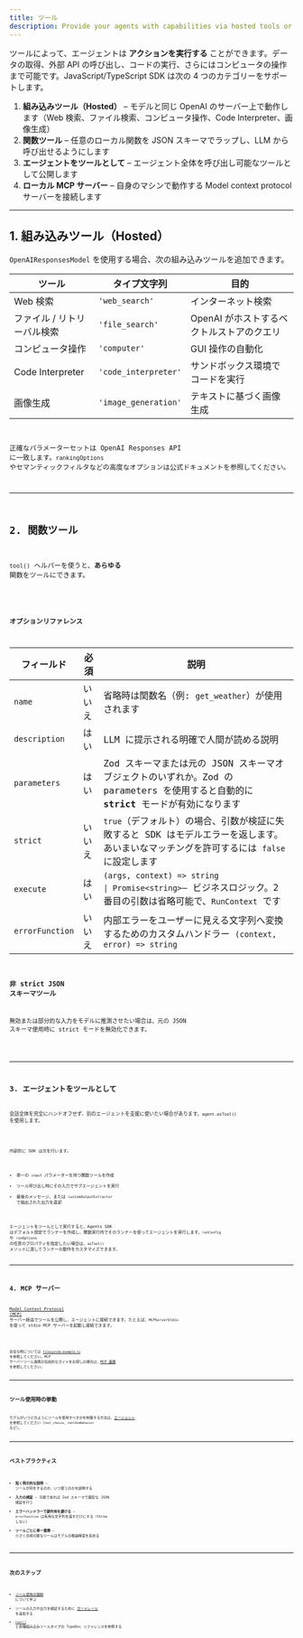 ```yaml
---
title: ツール
description: Provide your agents with capabilities via hosted tools or custom function tools
---
```



ツールによって、エージェントは **アクションを実行する** ことができます。データの取得、外部 API の呼び出し、コードの実行、さらにはコンピュータの操作まで可能です。JavaScript/TypeScript SDK は次の 4 つのカテゴリーをサポートします。

1. **組み込みツール（Hosted）** – モデルと同じ OpenAI のサーバー上で動作します（Web 検索、ファイル検索、コンピュータ操作、Code Interpreter、画像生成）
2. **関数ツール** – 任意のローカル関数を JSON スキーマでラップし、LLM から呼び出せるようにします
3. **エージェントをツールとして** – エージェント全体を呼び出し可能なツールとして公開します
4. **ローカル MCP サーバー** – 自身のマシンで動作する Model context protocol サーバーを接続します

---

## 1. 組み込みツール（Hosted）

`OpenAIResponsesModel` を使用する場合、次の組み込みツールを追加できます。

| ツール                      | タイプ文字列         | 目的                                      |
| --------------------------- | -------------------- | ----------------------------------------- |
| Web 検索                    | `'web_search'`       | インターネット検索                        |
| ファイル / リトリーバル検索 | `'file_search'`      | OpenAI がホストするベクトルストアのクエリ |
| コンピュータ操作            | `'computer'`         | GUI 操作の自動化                          |
| Code Interpreter            | `'code_interpreter'` | サンドボックス環境でコードを実行          |
| 画像生成                    | `'image_generation'` | テキストに基づく画像生成                  |

<Code
  lang="typescript"
  code={toolsHostedToolsExample}
  title="組み込みツール（Hosted）"
/>

正確なパラメーターセットは OpenAI Responses API に一致します。`rankingOptions` やセマンティックフィルタなどの高度なオプションは公式ドキュメントを参照してください。

---

## 2. 関数ツール

`tool()` ヘルパーを使うと、**あらゆる** 関数をツールにできます。

<Code
  lang="typescript"
  code={toolsFunctionExample}
  title="Zod パラメーターを用いた関数ツール"
/>

### オプションリファレンス

| フィールド      | 必須   | 説明                                                                                                                                                                                                        |
| --------------- | ------ | ----------------------------------------------------------------------------------------------------------------------------------------------------------------------------------------------------------- |
| `name`          | いいえ | 省略時は関数名（例: `get_weather`）が使用されます                                                                                                                                                           |
| `description`   | はい   | LLM に提示される明確で人間が読める説明                                                                                                                                                                      |
| `parameters`    | はい   | Zod スキーマまたは元の JSON スキーマオブジェクトのいずれか。Zod の parameters を使用すると自動的に **strict** モードが有効になります                                                                        |
| `strict`        | いいえ | `true`（デフォルト）の場合、引数が検証に失敗すると SDK はモデルエラーを返します。あいまいなマッチングを許可するには `false` に設定します                                                                    |
| `execute`       | はい   | `(args, context) => string                                                                                               \| Promise<string>`– ビジネスロジック。2 番目の引数は省略可能で、`RunContext` です |
| `errorFunction` | いいえ | 内部エラーをユーザーに見える文字列へ変換するためのカスタムハンドラー `(context, error) => string`                                                                                                           |

### 非 strict JSON スキーマツール

無効または部分的な入力をモデルに推測させたい場合は、元の JSON スキーマ使用時に strict モードを無効化できます。

<Code
  lang="typescript"
  code={nonStrictSchemaTools}
  title="非 strict JSON スキーマツール"
/>

---

## 3. エージェントをツールとして

会話全体を完全にハンドオフせず、別のエージェントを支援に使いたい場合があります。`agent.asTool()` を使用します。

<Code
  lang="typescript"
  code={agentsAsToolsExample}
  title="エージェントをツールとして"
/>

内部的に SDK は次を行います。

- 単一の `input` パラメーターを持つ関数ツールを作成
- ツール呼び出し時にその入力でサブエージェントを実行
- 最後のメッセージ、または `customOutputExtractor` で抽出された出力を返却

エージェントをツールとして実行すると、Agents SDK はデフォルト設定でランナーを作成し、関数実行内でそのランナーを使ってエージェントを実行します。`runConfig` や `runOptions` の任意のプロパティを指定したい場合は、`asTool()` メソッドに渡してランナーの動作をカスタマイズできます。

---

## 4. MCP サーバー

[Model Context Protocol (MCP)](https://modelcontextprotocol.io/) サーバー経由でツールを公開し、エージェントに接続できます。たとえば、`MCPServerStdio` を使って stdio MCP サーバーを起動し接続できます。

<Code lang="typescript" code={mcpLocalServer} title="ローカル MCP サーバー" />

完全な例については [`filesystem-example.ts`](https://github.com/openai/openai-agents-js/tree/main/examples/mcp/filesystem-example.ts) を参照してください。MCP サーバーツール連携の包括的なガイドをお探しの場合は、[MCP 連携](/openai-agents-js/ja/guides/mcp) を参照してください。

---

## ツール使用時の挙動

モデルがいつどのようにツールを使用すべきかを制御する方法は、[エージェント](/openai-agents-js/ja/guides/agents#forcing-tool-use) を参照してください（`tool_choice`、`toolUseBehavior` など）。

---

## ベストプラクティス

- **短く明示的な説明** – ツールが何をするのか、いつ使うのかを説明する
- **入力の検証** – 可能であれば Zod スキーマで厳密な JSON 検証を行う
- **エラーハンドラーで副作用を避ける** – `errorFunction` は有用な文字列を返すだけにする（throw しない）
- **ツールごとに単一責務** – 小さく合成可能なツールはモデルの推論精度を高める

---

## 次のステップ

- [ツール使用の強制](/openai-agents-js/ja/guides/agents#forcing-tool-use) について学ぶ
- ツールの入力や出力を検証するために [ガードレール](/openai-agents-js/ja/guides/guardrails) を追加する
- [`tool()`](/openai-agents-js/openai/agents/functions/tool) と各種組み込みツールタイプの TypeDoc リファレンスを参照する
